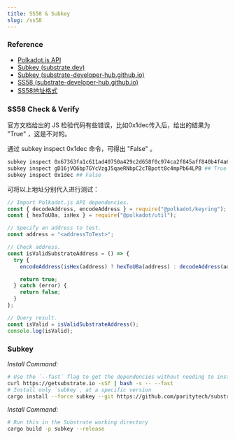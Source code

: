 ```yaml
---
title: SS58 & Subkey
slug: /ss58
---
```


### Reference
- [Polkadot.js API](https://polkadot.js.org/docs/api/)
- [Subkey (substrate.dev)](https://substrate.dev/docs/en/knowledgebase/integrate/subkey)
- [Subkey (substrate-developer-hub.github.io)](https://github.com/substrate-developer-hub/substrate-developer-hub.github.io/edit/source/docs/knowledgebase/integrate/subkey.md)
- [SS58 (substrate-developer-hub.github.io)](https://github.com/substrate-developer-hub/substrate-developer-hub.github.io/edit/source/docs/knowledgebase/advanced/ss58-address-format.md)
- [SS58地址格式](https://substrate.dev/docs/zh-CN/knowledgebase/advanced/ss58-address-format)

### SS58 Check & Verify

官方文档给出的 JS 检验代码有些错误，比如0x1dec传入后，给出的结果为 "True" ，这是不对的。

通过 subkey inspect 0x1dec 命令，可得出 "False" 。

```bash
subkey inspect 0x67363fa1c611ad40750a429c2d658f0c974ca2f845aff840b4f4a6ef1243cc6d ## True
subkey inspect gD16jVQ6bp7GYcVzgJ5qaeRNbpC2cTBpott8c4mpPb64LPB ## True
subkey inspect 0x1dec ## False
```

可将以上地址分别代入进行测试：

```javascript
// Import Polkadot.js API dependencies.
const { decodeAddress, encodeAddress } = require("@polkadot/keyring");
const { hexToU8a, isHex } = require("@polkadot/util");

// Specify an address to test.
const address = "<addressToTest>";

// Check address.
const isValidSubstrateAddress = () => {
  try {
    encodeAddress(isHex(address) ? hexToU8a(address) : decodeAddress(address));

    return true;
  } catch (error) {
    return false;
  }
};

// Query result.
const isValid = isValidSubstrateAddress();
console.log(isValid);
```

### Subkey

_Install Command:_
```bash
# Use the `--fast` flag to get the dependencies without needing to install the Substrate and Subkey binary
curl https://getsubstrate.io -sSf | bash -s -- --fast 
# Install only `subkey`, at a specific version
cargo install --force subkey --git https://github.com/paritytech/substrate --version 2.0.1 --locked
```

_Install Command:_
```bash
# Run this in the Substrate working directory
cargo build -p subkey --release
```

